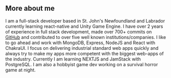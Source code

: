 ## More about me
I am a full-stack developer based in St. John's Newfoundland and Labrador currently learning react-native and Unity Game Engine. I have over 2 years of experience in full stack development, made over 700+ commits on [GitHub](https://github.com/adisagar2003) and contributed to over five well known institutions/companies. I like to go ahead and work with MongoDB, Express, NodeJS and React with ChakraUI. I focus on delivering industrial standard web apps quickly and always try to make my apps more competent with the biggest web-apps of the industry. Currently I am learning NEXTJS and JamStack with PostgreSQL. I am also a hobbyist game dev working on a survival horror game at night.